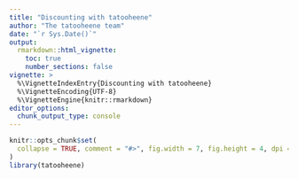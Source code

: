 ```yaml
---
title: "Discounting with tatooheene"
author: "The tatooheene team"
date: "`r Sys.Date()`"
output:
  rmarkdown::html_vignette:
    toc: true
    number_sections: false
vignette: >
  %\VignetteIndexEntry{Discounting with tatooheene}
  %\VignetteEncoding{UTF-8}
  %\VignetteEngine{knitr::rmarkdown}
editor_options: 
  chunk_output_type: console
---
```


```r
knitr::opts_chunk$set(
  collapse = TRUE, comment = "#>", fig.width = 7, fig.height = 4, dpi = 120
)
library(tatooheene)
```
